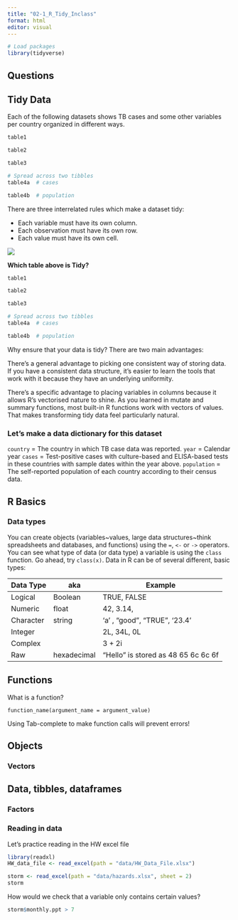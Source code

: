 ```yaml
---
title: "02-1_R_Tidy_Inclass"
format: html
editor: visual
---
```

```r
# Load packages 
library(tidyverse)
```

## Questions

## Tidy Data

Each of the following datasets shows TB cases and some other variables per country organized in different ways. 

```r
table1

table2

table3

# Spread across two tibbles
table4a  # cases

table4b  # population
```

There are three interrelated rules which make a dataset tidy:

- Each variable must have its own column.
- Each observation must have its own row.
- Each value must have its own cell.

![](https://d33wubrfki0l68.cloudfront.net/6f1ddb544fc5c69a2478e444ab8112fb0eea23f8/91adc/images/tidy-1.png)

**Which table above is Tidy?**

```r
table1

table2

table3

# Spread across two tibbles
table4a  # cases

table4b  # population
```

Why ensure that your data is tidy? There are two main advantages:

There’s a general advantage to picking one consistent way of storing data. If you have a consistent data structure, it’s easier to learn the tools that work with it because they have an underlying uniformity.

There’s a specific advantage to placing variables in columns because it allows R’s vectorised nature to shine. As you learned in mutate and summary functions, most built-in R functions work with vectors of values. That makes transforming tidy data feel particularly natural.

### Let's make a data dictionary for this dataset

`country` = The country in which TB case data was reported.
`year` = Calendar year
`cases` = Test-positive cases with culture-based and ELISA-based tests in these countries with sample dates within the year above. 
`population` = The self-reported population of each country according to their census data. 

## R Basics

### Data types

You can create objects (variables\~values, large data structures\~think spreadsheets and databases, and functions) using the `=`, `<-` or `->` operators. You can see what type of data (or data type) a variable is using the `class` function. Go ahead, try `class(x)`. Data in R can be of several different, basic types:

| Data Type | aka         | Example                             |
|-----------|-------------|-------------------------------------|
| Logical   | Boolean     | TRUE, FALSE                         |
| Numeric   | float       | 42, 3.14,                           |
| Character | string      | 'a' , "good", "TRUE", '23.4'        |
| Integer   |             | 2L, 34L, 0L                         |
| Complex   |             | 3 + 2i                              |
| Raw       | hexadecimal | "Hello" is stored as 48 65 6c 6c 6f |

## Functions

What is a function? 

`function_name(argument_name = argument_value)`

Using Tab-complete to make function calls will prevent errors!

## Objects 

### Vectors 

## Data, tibbles, dataframes

### Factors

### Reading in data

Let's practice reading in the HW excel file

```r
library(readxl)
HW_data_file <- read_excel(path = "data/HW_Data_File.xlsx")


```


```r
storm <- read_excel(path = "data/hazards.xlsx", sheet = 2)
storm
```

How would we check that a variable only contains certain values?

```r
storm$monthly.ppt > 7

```


